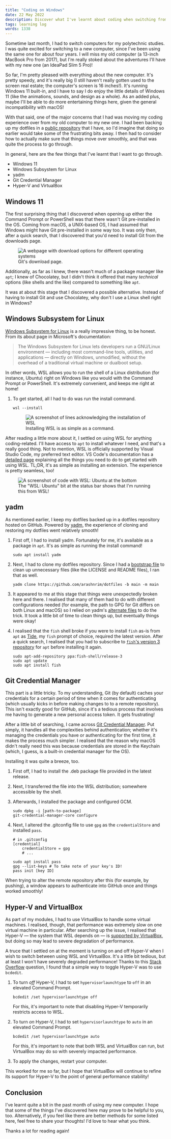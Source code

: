 ```yaml
---
title: "Coding on Windows"
date: 22 May 2022
description: Discover what I've learnt about coding when switching from macOS to Windows.
tags: learning log
words: 1338
---
```


Sometime last month, I had to switch computers for my polytechnic studies. I was quite excited for switching to a new computer, since I've been using the same one for about four years. I will miss my old computer (a 13-inch MacBook Pro from 2017), but I'm really stoked about the adventures I'll have with my new one (an IdeaPad Slim 5 Pro)!

So far, I'm pretty pleased with everything about the new computer. It's pretty speedy, and it's really big (I still haven't really gotten used to the screen real estate; the computer's screen is 16 inches!). It's running Windows 11 built-in, and I have to say I do enjoy the little details of Windows 11 (like the animations, sounds, and design as a whole). As an added plus, maybe I'll be able to do more entertaining things here, given the general incompatibility with macOS!

With that said, one of the major concerns that I had was moving my coding experience over from my old computer to my new one. I had been backing up my dotfiles in a [public repository](https://github.com/arashnrim/dotfiles) that I have, so I'd imagine that doing so earlier would take some of the frustrating bits away. I then had to consider how to actually make sure that things move over smoothly, and that was quite the process to go through.

In general, here are the few things that I've learnt that I want to go through.

- Windows 11
- Windows Subsystem for Linux
- yadm
- Git Credential Manager
- Hyper-V and VirtualBox

## Windows 11

The first surprising thing that I discovered when opening up either the Command Prompt or PowerShell was that there wasn't Git pre-installed in the OS. Coming from macOS, a UNIX-based OS, I had assumed that Windows might have Git pre-installed in some way too. It was only then, after a quick search, that I discovered that you'd need to install Git from the downloads page.

<figure>
  <img
    src="images/coding-on-windows/001.png"
    alt="A webpage with download options for different operating systems"
  />
  <figcaption>Git's download page.</figcaption>
</figure>

Additionally, as far as I knew, there wasn't much of a package manager like `apt`; I knew of Chocolatey, but I didn't think it offered that many _technical_ options (like shells and the like) compared to something like `apt`.

It was at about this stage that I discovered a possible alternative. Instead of having to install Git and use Chocolatey, why don't I use a Linux shell right in Windows?

## Windows Subsystem for Linux

[Windows Subsystem for Linux](https://docs.microsoft.com/en-us/windows/wsl/about) is a really impressive thing, to be honest. From its about page in Microsoft's documentation:

> The Windows Subsystem for Linux lets developers run a GNU/Linux environment — including most command-line tools, utilities, and applications — directly on Windows, unmodified, without the overhead of a traditional virtual machine or dualboot setup.

In other words, WSL allows you to run the shell of a Linux distribution (for instance, Ubuntu) right on Windows like you would with the Command Prompt or PowerShell. It's extremely convenient, and keeps me right at home!

1. To get started, all I had to do was run the install command.

    ```
    wsl --install
    ```

    <figure>
        <img
            src="images/coding-on-windows/002.png"
            alt="A screenshot of lines acknowledging the installation of WSL"
        />
        <figcaption>Installing WSL is as simple as a command.</figcaption>
    </figure>

After reading a little more about it, I settled on using WSL for anything coding-related. I'll have access to `apt` to install whatever I need, and that's a really good thing. Not to mention, WSL is officially supported by Visual Studio Code, my preferred text editor. VS Code's documentation has a [detailed page](https://code.visualstudio.com/docs/remote/wsl) explaining all the things you need to do to get started with using WSL. TL;DR, it's as simple as installing an extension. The experience is pretty seamless, too!

<figure>
  <img
    src="images/coding-on-windows/003.png"
    alt="A screenshot of code with WSL: Ubuntu at the bottom"
  />
  <figcaption>The "WSL: Ubuntu" bit at the status bar shows that I'm running this from WSL!</figcaption>
</figure>

## yadm

As mentioned earlier, I keep my dotfiles backed up in a dotfiles repository hosted on GitHub. Powered by [yadm](https://yadm.io), the experience of cloning and restoring my dotfiles went relatively smooth!

1. First off, I had to install yadm. Fortunately for me, it's available as a package in `apt`. It's as simple as running the install command!

    ```
    sudo apt install yadm
    ```

2. Next, I had to clone my dotfiles repository. Since I had a [bootstrap file](https://yadm.io/docs/bootstrap) to clean up unnecessary files (like the LICENSE and README files), I ran that as well.

    ```
    yadm clone https://github.com/arashnrim/dotfiles -b main -m main
    ```

3. It appeared to me at this stage that things were unexpectedly broken here and there. I realised that many of them had to do with different configurations needed (for example, the path to GPG for Git differs on both Linux and macOS) so I relied on yadm's [alternate files](https://yadm.io/docs/alternates) to do the trick. It took a little bit of time to clean things up, but eventually things were okay!

4. I realised that the `fish` shell broke if you were to install `fish` as-is from `apt` as [Tide](https://github.com/IlanCosman/tide), my `fish` prompt of choice, required the latest version. After a quick search, I realised that you had to subscribe to [`fish`'s version 3 repository](https://launchpad.net/~fish-shell/+archive/ubuntu/release-3) for `apt` before installing it again.

    ```
    sudo apt-add-repository ppa:fish-shell/release-3
    sudo apt update
    sudo apt install fish
    ```

## Git Credential Manager

This part is a little tricky. To my understanding, Git (by default) caches your credentials for a certain period of time when it comes for authenticating (which usually kicks in before making changes to to a remote repository). This isn't exactly good for GitHub, since it's a tedious process that involves me having to generate a new personal access token. It gets frustrating!

After a little bit of searching, I came across [Git Credential Manager](https://github.com/GitCredentialManager/git-credential-manager). Put simply, it handles all the complexities behind authentication; whether it's managing the credentials you have or authenticating for the first time, it makes the process much simpler. I realised that the reason why macOS didn't really need this was because credentials are stored in the Keychain (which, I guess, is a built-in credential manager for the OS).

Installing it was quite a breeze, too.

1. First off, I had to install the .deb package file provided in the latest release.

2. Next, I transferred the file into the WSL distribution; somewhere accessible by the shell.

3. Afterwards, I installed the package and configured GCM.

    ```
    sudo dpkg -i [path-to-package]
    git-credential-manager-core configure
    ```

4. Next, I altered the .gitconfig file to use `gpg` as the `credentialStore` and installed `pass`.

    ```
    # in .gitconfig
    [credential]
        credentialStore = gpg
        # ...
    ```

    ```
    sudo apt install pass
    gpg --list-keys # To take note of your key's ID!
    pass init [key ID]
    ```

When trying to alter the remote repository after this (for example, by pushing), a window appears to authenticate into GitHub once and things worked smoothly!

## Hyper-V and VirtualBox

As part of my modules, I had to use VirtualBox to handle some virtual machines. I realised, though, that performance was extremely slow on one virtual machine in particular. After searching up the issue, I realised that Hyper-V — the system that WSL depends on — is [supported by VirtualBox](https://docs.oracle.com/en/virtualization/virtualbox/6.0/admin/hyperv-support.html), but doing so may lead to severe degradation of performance.

A truce that I settled on at the moment is turning on and off Hyper-V when I wish to switch between using WSL and VirtualBox. It's a little bit tedious, but at least I won't have severely degraded performance! Thanks to this [Stack Overflow](https://stackoverflow.com/questions/30496116/how-to-disable-hyper-v-in-command-line) question, I found that a simple way to toggle Hyper-V was to use `bcdedit`.

1. To turn _off_ Hyper-V, I had to set `hypervisorlaunchtype` to `off` in an elevated Command Prompt.

    ```
    bcdedit /set hypervisorlaunchtype off
    ```

    For this, it's important to note that disabling Hyper-V temporarily restricts access to WSL.

2. To turn _on_ Hyper-V, I had to set `hypervisorlaunchtype` to `auto` in an elevated Command Prompt.

    ```
    bcdedit /set hypervisorlaunchtype auto
    ```

    For this, it's important to note that both WSL and VirtualBox can run, but VirtualBox may do so with severely impacted performance.

3. To apply the changes, restart your computer.

This worked for me so far, but I hope that VirtualBox will continue to refine its support for Hyper-V to the point of general performance stability!

## Conclusion

I've learnt quite a bit in the past month of using my new computer. I hope that some of the things I've discovered here may prove to be helpful to you, too. Alternatively, if you feel like there are better methods for some listed here, feel free to share your thoughts! I'd love to hear what you think.

Thanks a lot for reading again!
